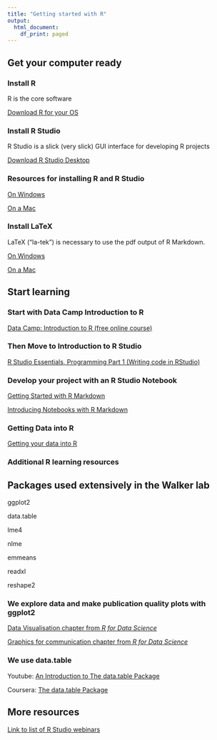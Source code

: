 ```yaml
---
title: "Getting started with R"
output:
  html_document:
    df_print: paged
---
```


## Get your computer ready
### Install R
R is the core software

[Download R for your OS](https://cran.r-project.org)

### Install R Studio
R Studio is a slick (very slick) GUI interface for developing R projects

[Download R Studio Desktop](https://www.rstudio.com/products/rstudio/download/)

### Resources for installing R and R Studio
[On Windows](https://medium.com/@GalarnykMichael/install-r-and-rstudio-on-windows-5f503f708027)

[On a Mac](https://medium.com/@GalarnykMichael/install-r-and-rstudio-on-mac-e911606ce4f4)

### Install LaTeX
LaTeX ("la-tek") is necessary to use the pdf output of R Markdown.

[On Windows](https://medium.com/@sorenlind/create-pdf-reports-using-r-r-markdown-latex-and-knitr-on-windows-10-952b0c48bfa9)

[On a Mac](https://medium.com/@sorenlind/create-pdf-reports-using-r-r-markdown-latex-and-knitr-on-macos-high-sierra-e7b5705c9fd)

## Start learning
### Start with Data Camp Introduction to R
[Data Camp: Introduction to R (free online course)](https://www.datacamp.com/courses/free-introduction-to-r)

### Then Move to Introduction to R Studio
[R Studio Essentials, Programming Part 1 (Writing code in RStudio)](https://www.rstudio.com/resources/webinars/rstudio-essentials-webinar-series-part-1/)

### Develop your project with an R Studio Notebook
[Getting Started with R Markdown](https://www.rstudio.com/resources/webinars/getting-started-with-r-markdown/)

[Introducing Notebooks with R Markdown](https://www.rstudio.com/resources/webinars/introducing-notebooks-with-r-markdown/)

### Getting Data into R
[Getting your data into R](https://www.rstudio.com/resources/webinars/getting-your-data-into-r/)

### Additional R learning resources

## Packages used extensively in the Walker lab

ggplot2

data.table

lme4

nlme

emmeans

readxl

reshape2

### We explore data and make publication quality plots with ggplot2
[Data Visualisation chapter from *R for Data Science*](http://r4ds.had.co.nz/data-visualisation.html)

[Graphics for communication chapter from *R for Data Science*](http://r4ds.had.co.nz/graphics-for-communication.html)

### We use data.table
Youtube: [An Introduction to The data.table Package](https://www.youtube.com/watch?v=pc1ARG6kbAM)

Coursera: [The data.table Package](https://www.coursera.org/learn/data-cleaning/lecture/trMZ7/the-data-table-package)

### 

## More resources
[Link to list of R Studio webinars](https://www.rstudio.com/resources/webinars/)
